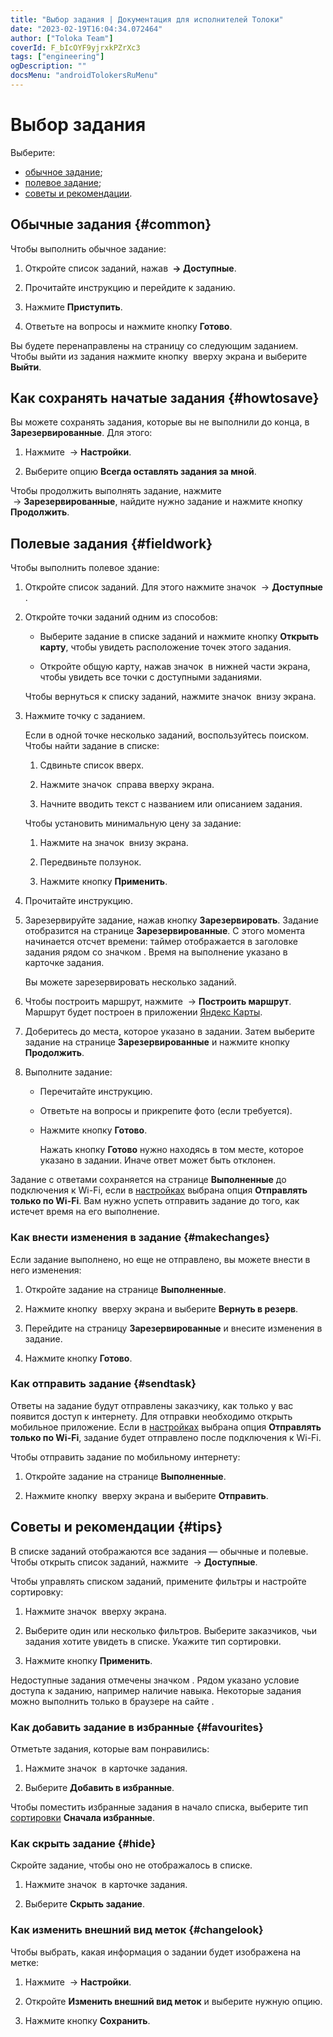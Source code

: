 ```yaml
---
title: "Выбор задания | Документация для исполнителей Толоки"
date: "2023-02-19T16:04:34.072464"
author: ["Toloka Team"]
coverId: F_bIcOYF9yjrxkPZrXc3
tags: ["engineering"]
ogDescription: ""
docsMenu: "androidTolokersRuMenu"
---
```


# Выбор задания

Выберите:

- [обычное задание](#non-walk);
- [полевое задание](#walk);
- [советы и рекомендации](#android-list).

## Обычные задания {#common}

Чтобы выполнить обычное задание:

1. Откройте список заданий, нажав **<img src="https://tlkfrontprod.azureedge.net/portal-production/static/uploaded/images/1677848121910/1677848121910_original_svg.svg" alt="" /> → Доступные**.

1. Прочитайте инструкцию и перейдите к заданию.

1. Нажмите **Приступить**.

1. Ответьте на вопросы и нажмите кнопку **Готово**.

Вы будете перенаправлены на страницу со следующим заданием. Чтобы выйти из задания нажмите кнопку <img src="https://tlkfrontprod.azureedge.net/portal-production/static/uploaded/images/1677847613863/1677847613863_original_svg.svg" alt="" /> вверху экрана и выберите **Выйти**.

## Как сохранять начатые задания {#howtosave}

Вы можете сохранять задания, которые вы не выполнили до конца, в **Зарезервированные**. Для этого:

1. Нажмите <img src="https://tlkfrontprod.azureedge.net/portal-production/static/uploaded/images/1677848121910/1677848121910_original_png.png" alt="" /> → **Настройки**.

1. Выберите опцию **Всегда оставлять задания за мной**.

Чтобы продолжить выполнять задание, нажмите <img src="https://tlkfrontprod.azureedge.net/portal-production/static/uploaded/images/1677848121910/1677848121910_original_png.png" alt="" /> → **Зарезервированные**, найдите нужно задание и нажмите кнопку **Продолжить**.

## Полевые задания {#fieldwork}

Чтобы выполнить полевое здание:

1. Откройте список заданий. Для этого нажмите значок <img src="https://tlkfrontprod.azureedge.net/portal-production/static/uploaded/images/1677848121910/1677848121910_original_png.png" alt="" /> → **Доступные** .

1. Откройте точки заданий одним из способов:

    * Выберите задание в списке заданий и нажмите кнопку **Открыть карту**, чтобы увидеть расположение точек этого задания.

    * Откройте общую карту, нажав значок <img src="https://tlkfrontprod.azureedge.net/portal-production/static/uploaded/images/1677848088341/1677848088341_original_png.png" alt="" /> в нижней части экрана, чтобы увидеть все точки с доступными заданиями.

    Чтобы вернуться к списку заданий, нажмите значок <img src="https://tlkfrontprod.azureedge.net/portal-production/static/uploaded/images/1677848002922/1677848002922_original_png.png" alt="" /> внизу экрана.

1. Нажмите точку с заданием.

    Если в одной точке несколько заданий, воспользуйтесь поиском. Чтобы найти задание в списке:

    1. Сдвиньте список вверх.

    1. Нажмите значок <img src="https://tlkfrontprod.azureedge.net/portal-production/static/uploaded/images/1677847614751/1677847614751_original_svg.svg" alt="" /> справа вверху экрана.

    1. Начните вводить текст с названием или описанием задания.

    Чтобы установить минимальную цену за задание:

    1. Нажмите на значок <img src="https://tlkfrontprod.azureedge.net/portal-production/static/uploaded/images/1677848199835/1677848199835_original_svg.svg" alt="" /> внизу экрана.

    1. Передвиньте ползунок.

    1. Нажмите кнопку **Применить**.

1. Прочитайте инструкцию.

1. Зарезервируйте задание, нажав кнопку **Зарезервировать**. Задание отобразится на странице **Зарезервированные**. С этого момента начинается отсчет времени: таймер отображается в заголовке задания рядом со значком <img src="https://tlkfrontprod.azureedge.net/portal-production/static/uploaded/images/1677847615235/1677847615235_original_svg.svg" alt="" />. Время на выполнение указано в карточке задания.

    Вы можете зарезервировать несколько заданий.

1. Чтобы построить маршрут, нажмите <img src="https://tlkfrontprod.azureedge.net/portal-production/static/uploaded/images/1677848191337/1677848191337_original_svg.svg" alt="" /> → **Построить маршрут**. Маршрут будет построен в приложении [Яндекс Карты](https://play.google.com/store/apps/details?id=ru.yandex.yandexmaps&hl=en).

1. Доберитесь до места, которое указано в задании. Затем выберите задание на странице **Зарезервированные** и нажмите кнопку **Продолжить**.

1. Выполните задание:

    * Перечитайте инструкцию.

    * Ответьте на вопросы и прикрепите фото (если требуется).

    * Нажмите кнопку **Готово**.

        <Note mode="warning" title="Важно">

        Нажать кнопку **Готово** нужно находясь в том месте, которое указано в задании. Иначе ответ может быть отклонен.

        </Note>

Задание с ответами сохраняется на странице **Выполненные** до подключения к Wi-Fi, если в [настройках](../settings.) выбрана опция **Отправлять только по Wi-Fi**. Вам нужно успеть отправить задание до того, как истечет время на его выполнение.

### Как внести изменения в задание {#makechanges}

Если задание выполнено, но еще не отправлено, вы можете внести в него изменения:

1. Откройте задание на странице **Выполненные**.

1. Нажмите кнопку <img src="https://tlkfrontprod.azureedge.net/portal-production/static/uploaded/images/1677847613863/1677847613863_original_svg.svg" alt="" /> вверху экрана и выберите **Вернуть в резерв**.

1. Перейдите на страницу **Зарезервированные** и внесите изменения в задание.

1. Нажмите кнопку **Готово**.

### Как отправить задание {#sendtask}

Ответы на задание будут отправлены заказчику, как только у вас появится доступ к интернету. Для отправки необходимо открыть мобильное приложение. Если в [настройках](../settings) выбрана опция **Отправлять только по Wi-Fi**, задание будет отправлено после подключения к Wi-Fi.

Чтобы отправить задание по мобильному интернету:

1. Откройте задание на странице **Выполненные**.

1. Нажмите кнопку <img src="https://tlkfrontprod.azureedge.net/portal-production/static/uploaded/images/1677847613863/1677847613863_original_svg.svg" alt="" /> вверху экрана и выберите **Отправить**.

## Советы и рекомендации {#tips}

В списке заданий отображаются все задания — обычные и полевые. Чтобы открыть список заданий, нажмите <img src="https://tlkfrontprod.azureedge.net/portal-production/static/uploaded/images/1677848121910/1677848121910_original_png.png" alt="" /> → **Доступные**.

Чтобы управлять списком заданий, примените фильтры и настройте сортировку:

1. Нажмите значок <img src="https://tlkfrontprod.azureedge.net/portal-production/static/uploaded/images/1677848199835/1677848199835_original_png.png" alt="" /> вверху экрана.

1. Выберите один или несколько фильтров. Выберите заказчиков, чьи задания хотите увидеть в списке. Укажите тип сортировки.

1. Нажмите кнопку **Применить**.

Недоступные задания отмечены значком <img src="https://tlkfrontprod.azureedge.net/portal-production/static/uploaded/images/1677847608477/1677847608477_original_svg.svg" alt="" />. Рядом указано условие доступа к заданию, например наличие навыка. Некоторые задания можно выполнить только в браузере на сайте .

### Как добавить задание в избранные {#favourites}

Отметьте задания, которые вам понравились:

1. Нажмите значок <img src="https://tlkfrontprod.azureedge.net/portal-production/static/uploaded/images/1677847619227/1677847619227_original_svg.svg" alt="" /> в карточке задания.

2. Выберите **Добавить в избранные**.

Чтобы поместить избранные задания в начало списка, выберите тип [сортировки](#android-list/list-settings-android) **Сначала избранные**.

### Как скрыть задание {#hide}

Скройте задание, чтобы оно не отображалось в списке.

1. Нажмите значок <img src="https://tlkfrontprod.azureedge.net/portal-production/static/uploaded/images/1677847619227/1677847619227_original_svg.svg" alt="" /> в карточке задания.

1. Выберите **Скрыть задание**.

### Как изменить внешний вид меток {#changelook}

Чтобы выбрать, какая информация о задании будет изображена на метке:

1. Нажмите <img src="https://tlkfrontprod.azureedge.net/portal-production/static/uploaded/images/1677848121910/1677848121910_original_png.png" alt="" /> → **Настройки**.

1. Откройте **Изменить внешний вид меток** и выберите нужную опцию.

1. Нажмите кнопку **Сохранить**.
